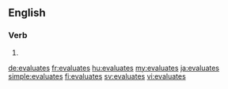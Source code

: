 {{also|évaluâtes}}
==English==

===Verb===
{{head|en|verb form}}

# {{en-third-person singular of|evaluate}}

[[de:evaluates]]
[[fr:evaluates]]
[[hu:evaluates]]
[[my:evaluates]]
[[ja:evaluates]]
[[simple:evaluates]]
[[fi:evaluates]]
[[sv:evaluates]]
[[vi:evaluates]]